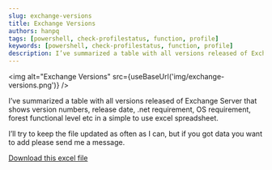 ```yaml
---
slug: exchange-versions
title: Exchange Versions
authors: hanpq
tags: [powershell, check-profilestatus, function, profile]
keywords: [powershell, check-profilestatus, function, profile]
description: I’ve summarized a table with all versions released of Exchange Server that shows version numbers, release date, .net requirement, OS requirement, forest functional level etc in a simple to use excel spreadsheet.
---
```


<div class="fb-share-button"
data-href="https://getps.dev/blog/exchange-versions"
data-layout="button"
data-size="small">
</div>


<img alt="Exchange Versions" src={useBaseUrl('img/exchange-versions.png')} />

I’ve summarized a table with all versions released of Exchange Server that shows version numbers, release date, .net requirement, OS requirement, forest functional level etc in a simple to use excel spreadsheet.

I’ll try to keep the file updated as often as I can, but if you got data you want to add please send me a message.

[Download this excel file](https://github.com/hanpq/getps.scripts/blob/main/ExchangeVersions.xlsx?raw=true)

<Comments />
